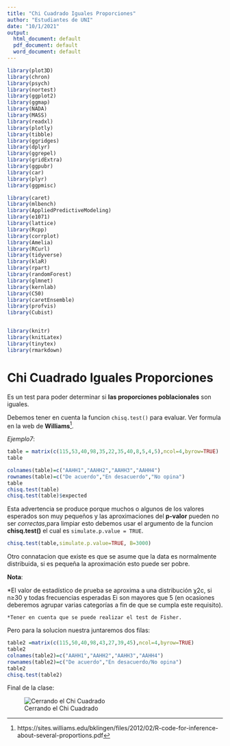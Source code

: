 ```yaml
---
title: "Chi Cuadrado Iguales Proporciones"
author: "Estudiantes de UNI"
date: "10/1/2021"
output:
  html_document: default
  pdf_document: default
  word_document: default
---
```


```r
library(plot3D)
library(chron)
library(psych)
library(nortest)
library(ggplot2)
library(ggmap)
library(NADA)
library(MASS)
library(readxl)
library(plotly)
library(tibble)
library(ggridges)
library(dplyr)
library(ggrepel)
library(gridExtra)
library(ggpubr)
library(car)
library(plyr)
library(ggpmisc)

library(caret)
library(mlbench)
library(AppliedPredictiveModeling)
library(e1071)
library(lattice)
library(Rcpp)
library(corrplot)
library(Amelia)
library(RCurl)
library(tidyverse)
library(klaR)
library(rpart)
library(randomForest)
library(glmnet)
library(kernlab)
library(C50)
library(caretEnsemble)
library(profvis)
library(Cubist)


library(knitr)
library(knitLatex)
library(tinytex)
library(rmarkdown)
```

# Chi Cuadrado Iguales Proporciones

Es un test para poder determinar si **las proporciones poblacionales** son iguales.

Debemos tener en cuenta la funcion `chisq.test()` para evaluar. Ver formula en la web de **Williams**^[https://sites.williams.edu/bklingen/files/2012/02/R-code-for-inference-about-several-proportions.pdf].

_Ejemplo7_:

```r
table = matrix(c(115,53,40,98,35,22,35,40,8,5,4,5),ncol=4,byrow=TRUE)
table
```

\newpage

```r
colnames(table)=c("AAHH1","AAHH2","AAHH3","AAHH4")
rownames(table)=c("De acuerdo","En desacuerdo","No opina")
table
chisq.test(table)
chisq.test(table)$expected
```

Esta advertencia se produce porque muchos o algunos de los valores esperados son
muy pequeños y las aproximaciones del **p-valor** pueden no ser _correctas_,para
limpiar esto debemos usar el argumento de la funcion **chisq.test()** el cual es `simulate.p.value = TRUE`.

```r
chisq.test(table,simulate.p.value=TRUE, B=3000)
```

Otro connatacion que existe es que se asume que la data es normalmente distribuida,
si es pequeña la aproximación esto puede ser pobre.

**Nota**:

  *El valor de estadístico de prueba se aproxima a una distribución χ2c, si n≥30 y todas frecuencias esperadas Ei son mayores que 5 (en ocasiones deberemos agrupar varias categorías a fin de que se cumpla este requisito).
  
    *Tener en cuenta que se puede realizar el test de Fisher.

Pero para la solucion nuestra juntaremos dos filas:

```r
table2 =matrix(c(115,50,40,98,43,27,39,45),ncol=4,byrow=TRUE)
table2
colnames(table2)=c("AAHH1","AAHH2","AAHH3","AAHH4")
rownames(table2)=c("De acuerdo","En desacuerdo/No opina")
table2
chisq.test(table2)
```


Final de la clase:

![Cerrando el Chi Cuadrado](chicuadrado.jpg)








